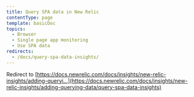 ```yaml
---
title: Query SPA data in New Relic
contentType: page
template: basicDoc
topics:
  - Browser
  - Single page app monitoring
  - Use SPA data
redirects:
  - /docs/query-spa-data-insights/
---
```


Redirect to [https://docs.newrelic.com/docs/insights/new-relic-insights/adding-queryi...](https://docs.newrelic.com/docs/insights/new-relic-insights/adding-querying-data/query-spa-data-insights)
